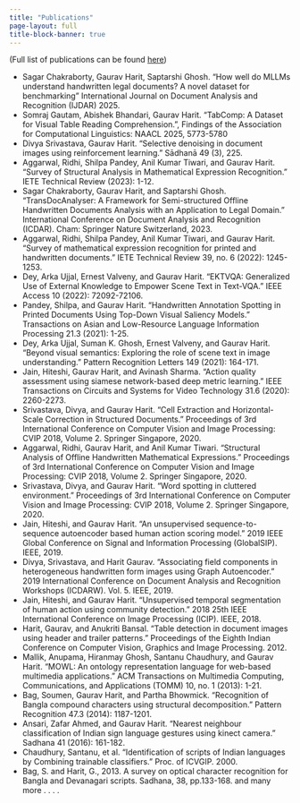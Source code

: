 ```yaml
---
title: "Publications"
page-layout: full
title-block-banner: true
---
```


(Full list of publications can be found [here](https://scholar.google.co.in/citations?user=puzdkHAAAAAJ&hl=en))

-  Sagar Chakraborty, Gaurav Harit, Saptarshi Ghosh. "How well do MLLMs understand handwritten legal documents? A novel dataset for benchmarking" International Journal on Document Analysis and Recognition (IJDAR) 2025.
-  Somraj Gautam, Abishek Bhandari, Gaurav Harit. "TabComp: A Dataset for Visual Table Reading Comprehension.", Findings of the Association for Computational Linguistics: NAACL 2025, 5773-5780
-  Divya Srivastava, Gaurav Harit. "Selective denoising in document images using reinforcement learning." Sādhanā 49 (3), 225.
-  Aggarwal, Ridhi, Shilpa Pandey, Anil Kumar Tiwari, and Gaurav Harit. "Survey of Structural Analysis in Mathematical Expression Recognition." IETE Technical Review (2023): 1-12.
-  Sagar Chakraborty, Gaurav Harit, and Saptarshi Ghosh. "TransDocAnalyser: A Framework for Semi-structured Offline Handwritten Documents Analysis with an Application to Legal Domain." International Conference on Document Analysis and Recognition (ICDAR). Cham: Springer Nature Switzerland, 2023.
-  Aggarwal, Ridhi, Shilpa Pandey, Anil Kumar Tiwari, and Gaurav Harit. "Survey of mathematical expression recognition for printed and handwritten documents." IETE Technical Review 39, no. 6 (2022): 1245-1253.
-  Dey, Arka Ujjal, Ernest Valveny, and Gaurav Harit. "EKTVQA: Generalized Use of External Knowledge to Empower Scene Text in Text-VQA." IEEE Access 10 (2022): 72092-72106.
-  Pandey, Shilpa, and Gaurav Harit. "Handwritten Annotation Spotting in Printed Documents Using Top-Down Visual Saliency Models." Transactions on Asian and Low-Resource Language Information Processing 21.3 (2021): 1-25.
-  Dey, Arka Ujjal, Suman K. Ghosh, Ernest Valveny, and Gaurav Harit. "Beyond visual semantics: Exploring the role of scene text in image understanding." Pattern Recognition Letters 149 (2021): 164-171.
-  Jain, Hiteshi, Gaurav Harit, and Avinash Sharma. "Action quality assessment using siamese network-based deep metric learning." IEEE Transactions on Circuits and Systems for Video Technology 31.6 (2020): 2260-2273.
-  Srivastava, Divya, and Gaurav Harit. "Cell Extraction and Horizontal-Scale Correction in Structured Documents." Proceedings of 3rd International Conference on Computer Vision and Image Processing: CVIP 2018, Volume 2. Springer Singapore, 2020.
-  Aggarwal, Ridhi, Gaurav Harit, and Anil Kumar Tiwari. "Structural Analysis of Offline Handwritten Mathematical Expressions." Proceedings of 3rd International Conference on Computer Vision and Image Processing: CVIP 2018, Volume 2. Springer Singapore, 2020.
-  Srivastava, Divya, and Gaurav Harit. "Word spotting in cluttered environment." Proceedings of 3rd International Conference on Computer Vision and Image Processing: CVIP 2018, Volume 2. Springer Singapore, 2020.
-  Jain, Hiteshi, and Gaurav Harit. "An unsupervised sequence-to-sequence autoencoder based human action scoring model." 2019 IEEE Global Conference on Signal and Information Processing (GlobalSIP). IEEE, 2019.
-  Divya, Srivastava, and Harit Gaurav. "Associating field components in heterogeneous handwritten form images using Graph Autoencoder." 2019 International Conference on Document Analysis and Recognition Workshops (ICDARW). Vol. 5. IEEE, 2019.
-  Jain, Hiteshi, and Gaurav Harit. "Unsupervised temporal segmentation of human action using community detection." 2018 25th IEEE International Conference on Image Processing (ICIP). IEEE, 2018.
-  Harit, Gaurav, and Anukriti Bansal. "Table detection in document images using header and trailer patterns." Proceedings of the Eighth Indian Conference on Computer Vision, Graphics and Image Processing. 2012.
-  Mallik, Anupama, Hiranmay Ghosh, Santanu Chaudhury, and Gaurav Harit. "MOWL: An ontology representation language for web-based multimedia applications." ACM Transactions on Multimedia Computing, Communications, and Applications (TOMM) 10, no. 1 (2013): 1-21.
-  Bag, Soumen, Gaurav Harit, and Partha Bhowmick. "Recognition of Bangla compound characters using structural decomposition." Pattern Recognition 47.3 (2014): 1187-1201.
-  Ansari, Zafar Ahmed, and Gaurav Harit. "Nearest neighbour classification of Indian sign language gestures using kinect camera." Sadhana 41 (2016): 161-182.
-  Chaudhury, Santanu, et al. "Identification of scripts of Indian languages by Combining trainable classifiers." Proc. of ICVGIP. 2000.
-  Bag, S. and Harit, G., 2013. A survey on optical character recognition for Bangla and Devanagari scripts. Sadhana, 38, pp.133-168.
and many more . . . . 
